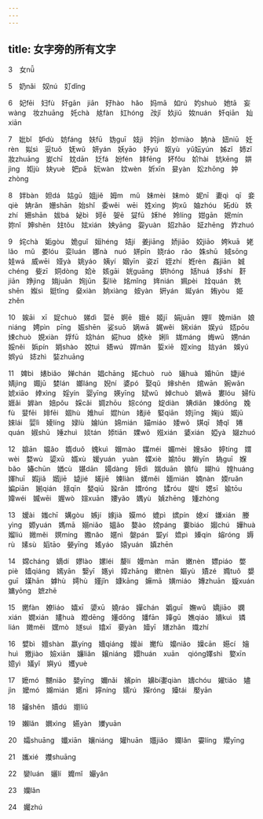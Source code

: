 ```yaml
---
---
---
```

title: 女字旁的所有文字
---



3　女nǚ　

5　奶nǎi　奴nú　奵dǐng　

6　妃fēi　妇fù　奸gān　jiān　好hào　hǎo　妈mā　如rú　妁shuò　她tā　妄wàng　妆zhuāng　奼chà　奿fàn　妅hóng　妀jǐ　奺jiǔ　奻nuán　奷qiān　奾xiān　

7　妣bǐ　妒dù　妨fáng　妋fū　妫guī　妓jì　妗jìn　妙miào　妠nà　妞niū　妊rèn　姒sì　妥tuǒ　妩wǔ　妍yán　妖yāo　妤yú　妪yù　yǔ妘yún　姊zǐ　姉zǐ　妝zhuāng　妛chī　妉dān　姂fá　妢fén　妦fēng　妚fǒu　妎hài　妔kēng　妌jìng　姖jù　妜yuè　妑pā　妧wàn　妏wèn　妡xīn　妟yàn　妐zhōng　妕zhòng　

8　姅bàn　妲dá　姑gū　姐jiě　姆m　mǔ　妹mèi　妺mò　妮nī　妻qì　qī　妾qiè　姌rǎn　姗shān　始shǐ　委wěi　wēi　姓xìng　姁xǔ　妯zhóu　妬dù　妷zhí　姍shān　妭bá　妼bì　妸ē　妿ē　姇fū　姀hé　姈líng　姏gān　姄mín　妳nǐ　妽shēn　妵tǒu　妶xián　姎yāng　妴yuàn　妱zhāo　姃zhēng　妰zhuó　

9　姹chà　姤gòu　姽guǐ　姮héng　姞jí　姜jiāng　娇jiāo　姣jiāo　姱kuā　姥lǎo　mǔ　娄lóu　娈luán　娜nà　nuó　姘pīn　娆ráo　rǎo　姝shū　娀sōng　娃wá　威wēi　娅yà　姚yáo　姨yí　姻yīn　姿zī　姪zhí　姙rèn　姦jiān　娍chéng　姕zī　姛dòng　姶è　姟gāi　姯guāng　娂hóng　姡huá　姼shí　姧jiān　婙jìng　姢juān　姰jūn　姴liè　姳mǐng　姩nián　姵pèi　姾quán　姺shēn　娰sì　娗tǐng　姭xiàn　姠xiàng　姲yàn　姸yán　娫yán　姷yòu　姫zhěn　

10　娭āi　xī　娖chuò　娣dì　娿ē　婀ē　娥é　姬jī　娟juān　娌lǐ　娩miǎn　娘niáng　娉pìn　pīng　娠shēn　娑suō　娲wā　娓wěi　娴xián　娱yú　娝pōu　娕chuò　娊xiàn　娐fū　娢hán　婲huɑ　娔kè　娳lì　娏máng　娒wǔ　娚nán　娞něi　娦pín　娋shào　娧tuì　娪wú　娨mǎn　娎xiē　娙xíng　娮yán　娛yú　娯yú　娡zhì　娤zhuāng　

11　婢bì　婊biǎo　婵chán　娼chāng　婼chuò　ruò　婳huà　婚hūn　婕jié　婧jìng　娵jū　婪lán　嫏láng　婗ní　婆pó　娶qǔ　婶shěn　婠wān　婉wǎn　婋xiāo　婞xìng　婬yín　婴yīng　媖yīng　娬wǔ　婥chuò　媧wā　婁lóu　婦fù　娾ǎi　婩àn　婄pǒu　婇cǎi　婤zhōu　婃cóng　婝diàn　婰diǎn　娻dōng　婏fù　婓fēi　婔fēi　婟hù　婎huī　婫hùn　媎jiě　婜qiān　婛jīng　婅jú　婮jū　婡lái　婯lì　婈líng　娽lù　婨lún　婂mián　媌miáo　婑wǒ　娸qī　婍qǐ　婘quán　婌shū　娷zhuì　婒tán　婖tiān　婐wǒ　娹xián　婱xián　婭yà　娺zhuó　

12　媕ān　媪ǎo　媠duǒ　媿kuì　媢mào　媒méi　媚mèi　嫂sǎo　婷tíng　媦wèi　婺wù　媭xū　婿xù　媛yuán　yuàn　媟xiè　媮tōu　婣yīn　媯guī　媬bǎo　媋chūn　媨cù　媅dān　婸dàng　媂dì　媏duān　媍fù　媩hú　媓huáng　媈huī　婽jiǎ　媘jiē　媫jié　嫅jiē　媡liàn　媄měi　媔mián　婻nàn　媆ruǎn　媥piān　媊qián　媇qīn　媝qiū　媣rǎn　媶róng　媃róu　媞tí　媤sī　婾tōu　媁wéi　媙wēi　媉wò　媗xuān　婹yǎo　媀yù　媜zhēng　媑zhòng　

13　嫒ài　媸chī　媾gòu　嫉jí　嫁jià　嫫mó　媲pì　嫔pín　媳xí　嫌xián　媵yìng　嫄yuán　媽mā　嫋niǎo　媼ǎo　嫯ào　嫎páng　嫑biáo　媰chú　嬅huà　媹liú　媺měi　嫇míng　嫐nǎo　嫟nì　媻pán　媐yí　嫓pì　嫀qín　嫆róng　媷rù　嫊sù　嫍tāo　嫈yīng　媱yáo　媴yuán　嫃zhēn　

14　嫦cháng　嫡dí　嫪lào　嫘léi　嫠lí　嫚màn　mān　嫩nèn　嫖piáo　嫳piè　嫱qiáng　嫣yān　嫛yī　嫕yì　嫜zhāng　嫰nèn　嫗yù　嫧zé　嫷tuǒ　嫢guī　嫨hān　嫭hù　嫮hù　嫤jǐn　嫝kāng　嫲mā　嫹miáo　嫥zhuān　嫙xuán　嫞yōng　嫬zhē　

15　嬎fàn　嫽liáo　嬉xī　嬃xū　嬈ráo　嬋chán　嬀guī　嫵wǔ　嬌jiāo　嫻xián　嫺xián　嫿huà　嬁dēng　嬞dǒng　嬏fān　嫴gū　嫶qiáo　嬇kuì　嫾lián　嬍měi　嫼mò　嬘suì　嬆xī　嬊yàn　嬄yī　嫸zhǎn　嬂zhí　

16　嬖bì　嬗shàn　嬴yíng　嬙qiáng　嬡ài　嬔fù　嬝niǎo　嬠cān　嬨cí　嬒huì　嬓jiào　嬐xiān　嬚liǎn　嬢niáng　嬛huán　xuān 　qióng嬕shì　嬜xīn　嬑yì　嬟yǐ　嬩yú　嬳yuè　

17　嬷mó　嬲niǎo　嬰yīng　嬭nǎi　嬪pín　嬶bí嬱qiàn　嬦chóu　嬥tiǎo　嬧jìn　嬤mó　嬵mián　嬺nì　嬣níng　嬬rú　嬫róng　嬯tái　嬮yān　

18　嬸shěn　嬻dú　嬼liǔ　

19　嬾lǎn　嬹xìng　嬿yàn　嬽yuān　

20　孀shuāng　孅xiān　孃niáng　孉huān　孂jiǎo　孄lǎn　孁líng　孆yīng　

21　孈xié　孇shuāng　

22　孌luán　孋lí　孊mǐ　孍yǎn　

23　孏lǎn　

24　孎zhú　